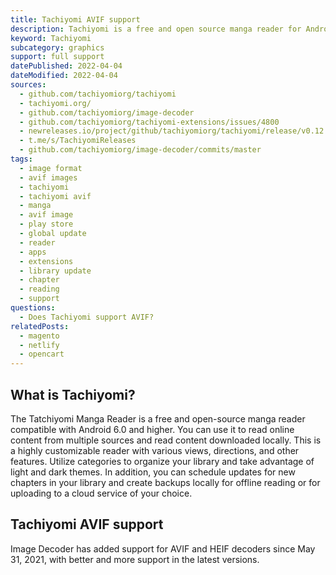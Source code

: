 ```yaml
---
title: Tachiyomi AVIF support
description: Tachiyomi is a free and open source manga reader for Android. Learn more about AVIF support.
keyword: Tachiyomi
subcategory: graphics
support: full support
datePublished: 2022-04-04
dateModified: 2022-04-04
sources:
  - github.com/tachiyomiorg/tachiyomi
  - tachiyomi.org/
  - github.com/tachiyomiorg/image-decoder
  - github.com/tachiyomiorg/tachiyomi-extensions/issues/4800
  - newreleases.io/project/github/tachiyomiorg/tachiyomi/release/v0.12.1
  - t.me/s/TachiyomiReleases
  - github.com/tachiyomiorg/image-decoder/commits/master
tags:
  - image format
  - avif images
  - tachiyomi
  - tachiyomi avif
  - manga
  - avif image
  - play store
  - global update
  - reader
  - apps
  - extensions
  - library update
  - chapter
  - reading
  - support
questions:
  - Does Tachiyomi support AVIF?
relatedPosts:
  - magento
  - netlify
  - opencart
---
```


## What is Tachiyomi?

The Tatchiyomi Manga Reader is a free and open-source manga reader compatible with Android 6.0 and higher. You can use it to read online content from multiple sources and read content downloaded locally. This is a highly customizable reader with various views, directions, and other features. Utilize categories to organize your library and take advantage of light and dark themes. In addition, you can schedule updates for new chapters in your library and create backups locally for offline reading or for uploading to a cloud service of your choice.

## Tachiyomi AVIF support

Image Decoder has added support for AVIF and HEIF decoders since May 31, 2021, with better and more support in the latest versions.
